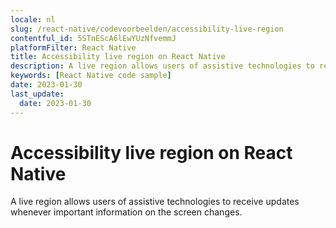 ```yaml
---
locale: nl
slug: /react-native/codevoorbeelden/accessibility-live-region
contentful_id: 5STnEScA6lEwYUzNfvemmJ
platformFilter: React Native
title: Accessibility live region on React Native
description: A live region allows users of assistive technologies to receive updates whenever important information on the screen changes.
keywords: [React Native code sample]
date: 2023-01-30
last_update:
  date: 2023-01-30
---
```


# Accessibility live region on React Native

A live region allows users of assistive technologies to receive updates whenever important information on the screen changes.

<CodeSample id="accessibility-live-region" locale="nl" platform="react native"/>
